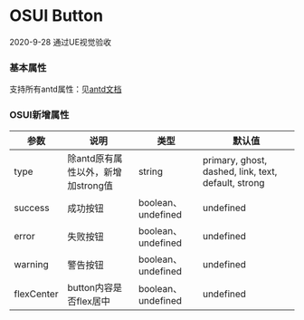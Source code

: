 
<Meta title="设计文档/Button 按钮" />

# OSUI Button

2020-9-28 通过UE视觉验收

### 基本属性

支持所有antd属性：见[antd文档](https://ant.design/components/button-cn/#API)

### OSUI新增属性

| 参数 | 说明 | 类型 | 默认值
| --- | --- | --- | --- |
| type | 除antd原有属性以外，新增加strong值 | string | primary, ghost, dashed, link, text, default, strong |
| success | 成功按钮 | boolean、undefined | undefined |
| error | 失败按钮 | boolean、undefined | undefined |
| warning | 警告按钮 | boolean、undefined | undefined |
| flexCenter | button内容是否flex居中 | boolean、undefined | undefined |

<Preview>
  <Story name="Demo" story={stories.Demo} />
</Preview>

<Preview>
  <Story name="Group" story={stories.Group} />
</Preview>

<Preview>
  <Story name="Face" story={stories.Face} />
</Preview>
